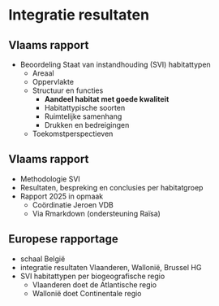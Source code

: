 # Integratie resultaten

## Vlaams rapport

- Beoordeling Staat van instandhouding (SVI) habitattypen
  - Areaal
  - Oppervlakte
  - Structuur en functies
    - **Aandeel habitat met goede kwaliteit**
    - Habitattypische soorten
    - Ruimtelijke samenhang
    - Drukken en bedreigingen
  - Toekomstperspectieven

## Vlaams rapport

- Methodologie SVI
- Resultaten, bespreking en conclusies per habitatgroep
- Rapport 2025 in opmaak
  - Coördinatie Jeroen VDB
  - Via Rmarkdown (ondersteuning Raïsa)
  
## Europese rapportage

- schaal België
- integratie resultaten Vlaanderen, Wallonië, Brussel HG
- SVI habitattypen per biogeografische regio
  - Vlaanderen doet de Atlantische regio
  - Wallonië doet Continentale regio 
